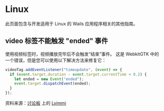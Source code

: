 # Linux

此页面包含与开发适用于 Linux 的 Wails 应用程序相关的其他指南。

## video 标签不能触发 "ended" 事件

使用视频标签时，视频播放完毕后不会触发“结束”事件。 这是 WebkitGTK 中的一个错误，但是您可以使用以下解决方法来修复它：

```js
videoTag.addEventListener("timeupdate", (event) => {
  if (event.target.duration - event.target.currentTime < 0.2) {
    let ended = new Event("ended");
    event.target.dispatchEvent(ended);
  }
});
```

资料来源：[讨论板](https://github.com/wailsapp/wails/issues/1729#issuecomment-1212291275) 上的 [Lyimmi](https://github.com/Lyimmi)
